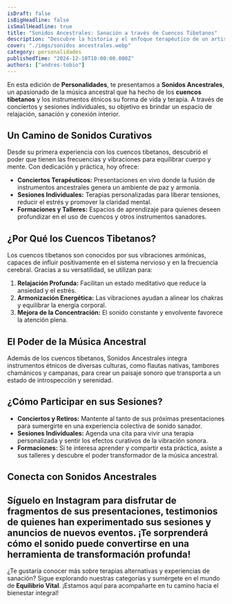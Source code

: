 ```yaml
---
isDraft: false
isBigHeadline: false
isSmallHeadline: true
title: "Sonidos Ancestrales: Sanación a través de Cuencos Tibetanos"
description: "Descubre la historia y el enfoque terapéutico de un artista que transforma vidas con música ancestral."
cover: "./imgs/sonidos ancestrales.webp"
category: personalidades
publishedTime: "2024-12-10T10:00:00.000Z"
authors: ["andres-tobio"]
---
```


En esta edición de **Personalidades**, te presentamos a **Sonidos Ancestrales**, un apasionado de la música ancestral que ha hecho de los **cuencos tibetanos** y los instrumentos étnicos su forma de vida y terapia. A través de conciertos y sesiones individuales, su objetivo es brindar un espacio de relajación, sanación y conexión interior.

## Un Camino de Sonidos Curativos

Desde su primera experiencia con los cuencos tibetanos, descubrió el poder que tienen las frecuencias y vibraciones para equilibrar cuerpo y mente. Con dedicación y práctica, hoy ofrece:

- **Conciertos Terapéuticos:** Presentaciones en vivo donde la fusión de instrumentos ancestrales genera un ambiente de paz y armonía.
- **Sesiones Individuales:** Terapias personalizadas para liberar tensiones, reducir el estrés y promover la claridad mental.
- **Formaciones y Talleres:** Espacios de aprendizaje para quienes deseen profundizar en el uso de cuencos y otros instrumentos sanadores.

## ¿Por Qué los Cuencos Tibetanos?

Los cuencos tibetanos son conocidos por sus vibraciones armónicas, capaces de influir positivamente en el sistema nervioso y en la frecuencia cerebral. Gracias a su versatilidad, se utilizan para:

1. **Relajación Profunda:** Facilitan un estado meditativo que reduce la ansiedad y el estrés.
2. **Armonización Energética:** Las vibraciones ayudan a alinear los chakras y equilibrar la energía corporal.
3. **Mejora de la Concentración:** El sonido constante y envolvente favorece la atención plena.

## El Poder de la Música Ancestral

Además de los cuencos tibetanos, Sonidos Ancestrales integra instrumentos étnicos de diversas culturas, como flautas nativas, tambores chamánicos y campanas, para crear un paisaje sonoro que transporta a un estado de introspección y serenidad.

## ¿Cómo Participar en sus Sesiones?

- **Conciertos y Retiros:** Mantente al tanto de sus próximas presentaciones para sumergirte en una experiencia colectiva de sonido sanador.
- **Sesiones Individuales:** Agenda una cita para vivir una terapia personalizada y sentir los efectos curativos de la vibración sonora.
- **Formaciones:** Si te interesa aprender y compartir esta práctica, asiste a sus talleres y descubre el poder transformador de la música ancestral.

## Conecta con Sonidos Ancestrales

## Síguelo en Instagram para disfrutar de fragmentos de sus presentaciones, testimonios de quienes han experimentado sus sesiones y anuncios de nuevos eventos. ¡Te sorprenderá cómo el sonido puede convertirse en una herramienta de transformación profunda!

¿Te gustaría conocer más sobre terapias alternativas y experiencias de sanación? Sigue explorando nuestras categorías y sumérgete en el mundo de **Equilibrio Vital**. ¡Estamos aquí para acompañarte en tu camino hacia el bienestar integral!
